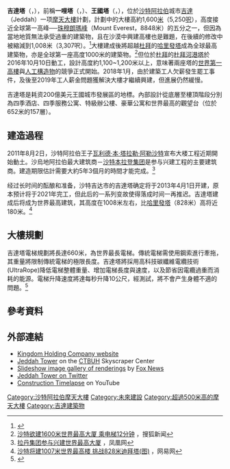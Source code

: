 {{not|王國中心}}
{{Infobox building
| name               = 吉達塔
| native_name = {{rtl-lang|ar|برج جدة}}
| image              = Jeddah Tower (King Salman Tower) as of May 2021.jpg
| caption            = 2021年5月的吉達塔
| location           = {{SAU}}[[吉達|吉達]]
| coordinates        = {{coord|21.733|39.090|region:SA-02_type:landmark|display=title,inline}}
| status             = 擱置
| start_date         = 2013年4月1日
| est_completion     = 
| opening            =
| former_names       = 一哩塔（Mile-High Tower）<br>王國塔（Kingdom Tower）
| building_type      = 多功能：辦公室、酒店、公寓、旅遊景點、商店
| architectural_style = 超高摩天大樓
| structural_system = 鋼筋混凝土、鋼結構（大堂、觀景平台、最高48米尖頂）、玻璃幕牆
| architectural      = {{convert|1000|m|ft|abbr=on|0}}<ref name=skyscraperCenter>{{cite web |url=http://skyscrapercenter.com/jeddah/kingdom-tower/ |title=Kingdom Tower - The Skyscraper Center |work=Council on Tall Buildings and Urban Habitat |deadurl=yes |archiveurl=https://web.archive.org/web/20130728034923/http://skyscrapercenter.com/jeddah/kingdom-tower/ |archivedate=2013-07-28 |accessdate=2013-06-01 }}</ref>{{ref label|note01|A|a}}
| observatory        = {{convert|652|m|ft|abbr=on|0}}<ref name=skyscraperCenter/>
|roof               = 960米
|top_floor          = 1008米
|floor_count        = 252層（167層適居）<ref name=skyscraperCenter/>{{ref label|note05|E|a}}
| elevator_count     = 59（55座單層電梯和4座雙層電梯）<ref name=skyscraperCenter/><ref>{{cite web|title=Kingdom Tower Jeddah, Saudi Arabia|url=http://smithgill.com/media/pdfs/Kingdom_for_web_7.pdf|publisher=Adrian Smith + Gordon Gill Architecture LLP|accessdate=19 April 2014|archive-date=2018-07-13|archive-url=https://web.archive.org/web/20180713122337/http://smithgill.com/media/pdfs/Kingdom_for_web_7.pdf|dead-url=yes}}</ref>
| cost               = [[沙特里亞爾|SR]] 46億<ref name="wallstreetjournalaugust3">{{cite news | author=Summer Said | url=http://online.wsj.com/article/SB10001424053111903341404576483540742054836.html?mod=WSJ_World_LEFTSecondNews | title=Saudis Plan World's Tallest Tower | date=3 August 2011 | work=The Wall Street Journal | accessdate=3 August 2011 | archive-date=2018-12-25 | archive-url=https://web.archive.org/web/20181225034822/https://www.wsj.com/articles/SB10001424053111903341404576483540742054836 | dead-url=no }}</ref>（初步計劃）
| floor_area         = {{convert|319000|m2|ft2|abbr=on|0}}<ref name=skyscraperCenter/><br />
-{{convert|530000|m2|ft2|abbr=on|0}}
| architect          = [[艾德里安史密斯和戈登吉爾建筑事務所|艾德里安史密斯和戈登吉爾建筑事務所]]
| structural_engineer= Thornton Tomasetti
| engineer= Langan International（路基及運輸計劃）<ref name="langanwebsite">{{cite web|title=Langan Website|url=http://www.langan.com/web/|publisher=Langan International|year=2011|accessdate=5 August 2011|deadurl=yes|archiveurl=https://web.archive.org/web/20170323034224/http://www.langan.com/web/|archivedate=2017年3月23日}}</ref>
| main_contractor    = [[沙特本拉登集团|沙特本拉登集团]]
| developer          = 吉達經濟公司（JEC）<ref name="emirates24/7august2.2">{{cite news | url=http://www.emirates247.com/news/region/kingdom-tower-to-pip-reigning-champ-burj-khalifa-by-173m-2011-08-02-1.411064 | title=Kingdom Tower to pip reigning champ Burj Khalifa by 173m | work=Emirates 24/7 | date=2 August 2011 | accessdate=3 August 2011 | author=Nambiar, Sona | publisher=Dubai Media Incorporated | archive-date=2018-12-25 | archive-url=https://web.archive.org/web/20181225034815/https://www.emirates247.com/error-404-2016-01-26-1.618762?link=%2Fnews%2Fregion%2Fkingdom-tower-to-pip-reigning-champ-burj-khalifa-by-173m-2011-08-02-1.411064%20 | dead-url=no }}</ref>
| owner              = [[王國控股公司|王國控股公司]]、Abraar Holding Company、Abdulrahman Hassan Sharbatly、[[沙地宾拉丁集团|沙地宾拉丁集团]]
| management         = [[世邦魏理仕|世邦魏理仕]]
| references         = <ref name=skyscraperCenter/><ref name="milehightowerssp">{{cite web|url=http://skyscraperpage.com/cities/?buildingID=82759|title=Mile-High Tower|publisher=[[SkyscraperPage|SkyscraperPage]]|accessdate=10 August 2011|archive-date=2018-12-25|archive-url=https://web.archive.org/web/20181225034816/http://skyscraperpage.com/cities/?buildingID=82759|dead-url=no}}</ref>
}}
'''吉達塔'''（{{lang-ar|'''برج جدة'''}}，{{lang-en|'''Jeddah Tower'''}}），前稱'''一哩塔'''（{{lang-ar|'''برج الميل'''}}，{{lang-en|'''Mile-High Tower'''}}）、'''王國塔'''（{{lang-ar|'''برج المملكة'''}}，{{lang-en|'''Kingdom Tower'''}}），位於[[沙特阿拉伯|沙特阿拉伯]]城市[[吉達|吉達]]（Jeddah）一项[[摩天大樓|摩天大樓]]計劃，計劃中的大樓高約1,600[[米_(單位)|米]]（5,250[[呎|呎]]），高度接近全球第一高峰──[[珠穆朗瑪峰|珠穆朗瑪峰]]（Mount Everest，8848米）的五分之一，但因為當地地質無法承受過重的建築物，且在沙漠中興建高樓也是難題，在後續的修改中被縮減到1,008米（3,307呎）。<ref name="arabnewsaugust2">{{cite news | url=http://arabnews.com/saudiarabia/article481836.ece | title=Kingdom Holding to build world’s tallest tower in Jeddah | work=Arab News | date=3 August 2011 | accessdate=10 August 2011 | author=Khan, Ghazanfar Ali | author2=Abbas, Maher | deadurl=yes | archiveurl=https://web.archive.org/web/20120319084546/http://arabnews.com/saudiarabia/article481836.ece | archivedate=2012年3月19日 }}</ref>大樓建成後將超越[[杜拜|杜拜]]的[[哈里發塔|哈里發塔]]成為全球最高建築物，亦是全球第一座高度1000米的建築物。<ref>[http://news.sohu.com/20110412/n280238403.shtml 沙特欲建1600米世界最高大厦 乘电梯12分钟] {{Wayback|url=http://news.sohu.com/20110412/n280238403.shtml |date=20180810072700 }}，搜狐新闻</ref>但位於[[杜拜|杜拜]]的[[杜拜河港塔|杜拜河港塔]]於2016年10月10日動工，設計高度約1,100~1,200米以上，意味著兩座塔的[[世界第一高樓|世界第一高樓]]與[[人工構造物|人工構造物]]的競爭正式開始。2018年1月，由於建築工人欠薪發生罷工事件，及後至2019年工人薪金問題獲解決大樓才繼續興建，但進展仍然緩慢。

吉達塔是耗资200億美元王國城市發展區的地標。內部設計從底層至樓頂階段分別為四季酒店、四季服務公寓、特級辦公樓、豪華公寓和世界最高的觀望台（位於652米的157層）。

== 建造過程 ==
2011年8月2日，沙特阿拉伯王子[[瓦利德·本·塔拉勒·阿勒沙特|瓦利德·本·塔拉勒·阿勒沙特]]宣布大楼工程近期開始動土。沙烏地阿拉伯最大建筑商－[[沙特本拉登集团|沙特本拉登集团]]是参与兴建工程的主要建筑商。建造期限估計需要大約5年3個月的時間才能完成。<ref>[http://news.ifeng.com/gundong/detail_2011_08/03/8145705_0.shtml 拉丹集团参与兴建世界最高大厦] {{Wayback|url=http://news.ifeng.com/gundong/detail_2011_08/03/8145705_0.shtml |date=20190709143041 }}，凤凰网</ref>

经过长时间的酝酿和准备，沙特吉达市的吉達塔确定将于2013年4月1日开建，原本预计将于2021年完工，但此后的一系列变故使得落成时间一再推迟。吉達塔建成后将成为世界最高建筑，其高度在1008米左右，比[[哈里發塔|哈里發塔]]（828米）高将近180米。<ref>[http://news.163.com/14/0404/15/9P0GBPRT0001121M.html 沙特将建1007米世界最高楼 挑战828米迪拜塔(图)] {{Wayback|url=http://news.163.com/14/0404/15/9P0GBPRT0001121M.html |date=20140407095816 }}，网易网</ref>

== 大樓規劃 ==
吉達塔電梯規劃將長達660米，為世界最長電梯。傳統電梯需使用鋼索進行牽拖，其重量將限制傳統電梯的極限長度。吉達塔將採用高科技碳纖維電纜技術(UltraRope)降低電梯整體重量、增加電梯長度與速度，以及節省因電纜過重而消耗的能源。電梯升降速度將達每秒升降10公尺，經測試，將不會产生身體不適的問題。<ref>{{Cite web|url=http://www.setn.com/News.aspx?NewsID=26259|title=世界最高 王國塔 2018完工 電梯快到你不敢搭 國際 三立新聞網 SETN.COM|accessdate=2018-02-01|author=|date=|last=三立新聞網|publisher=|language=zh-TW|archive-date=2015-06-29|archive-url=https://web.archive.org/web/20150629074647/http://www.setn.com/News.aspx?NewsID=26259|dead-url=no}}</ref>

== 參考資料 ==
{{Reflist|30em}}

==外部連結==
{{commons category|Jeddah Tower}}
* [http://www.kingdom.com.sa/ Kingdom Holding Company website] {{Wayback|url=http://www.kingdom.com.sa/ |date=20200511015637 }}
* [http://skyscrapercenter.com/building/kingdom-tower/2 Jeddah Tower] {{Wayback|url=http://skyscrapercenter.com/building/kingdom-tower/2 |date=20210308055850 }} on the [[CTBUH|CTBUH]] Skyscraper Center
* [http://www.foxnews.com/slideshow/world/2011/08/03/kingdom-tower/#slide=1 Slideshow image gallery of renderings] {{Wayback|url=http://www.foxnews.com/slideshow/world/2011/08/03/kingdom-tower/#slide=1 |date=20151209053811 }} by [[Fox_News|Fox News]]
* [https://twitter.com/jeddah_tower Jeddah Tower on Twitter] {{Wayback|url=https://twitter.com/jeddah_tower |date=20220504045639 }}
* [https://www.youtube.com/watch?v=fQUDYWm_iUk&t=6s Construction Timelapse] {{Wayback|url=https://www.youtube.com/watch?v=fQUDYWm_iUk&t=6s |date=20220523122033 }} on YouTube

{{摩天大楼}}

[[Category:沙特阿拉伯摩天大樓|Category:沙特阿拉伯摩天大樓]]
[[Category:未來建設|Category:未來建設]]
[[Category:超過500米高的摩天大樓|Category:超過500米高的摩天大樓]]
[[Category:吉達建築物|Category:吉達建築物]]
